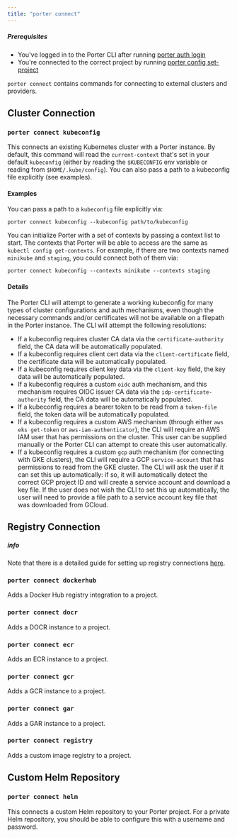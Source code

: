 ```yaml
---
title: "porter connect"
---
```


##### Prerequisites

* You've logged in to the Porter CLI after running [porter auth login](/cli/command-reference/porter-auth)
* You're connected to the correct project by running [porter config set-project](/cli/command-reference/porter-config)

  
`porter connect` contains commands for connecting to external clusters and providers.

## Cluster Connection[](#cluster-connection "Direct link to heading")

### `porter connect kubeconfig`[](#porter-connect-kubeconfig "Direct link to heading")

This connects an existing Kubernetes cluster with a Porter instance. By default, this command will read the `current-context` that's set in your default `kubeconfig` (either by reading the `$KUBECONFIG` env variable or reading from `$HOME/.kube/config`). You can also pass a path to a kubeconfig file explicitly (see examples).

#### Examples[](#examples "Direct link to heading")

You can pass a path to a `kubeconfig` file explicitly via:

```
porter connect kubeconfig --kubeconfig path/to/kubeconfig

```

You can initialize Porter with a set of contexts by passing a context list to start. The contexts that Porter will be able to access are the same as `kubectl config get-contexts`. For example, if there are two contexts named `minikube` and `staging`, you could connect both of them via:

```
porter connect kubeconfig --contexts minikube --contexts staging

```

#### Details[](#details "Direct link to heading")

The Porter CLI will attempt to generate a working kubeconfig for many types of cluster configurations and auth mechanisms, even though the necessary commands and/or certificates will not be available on a filepath in the Porter instance. The CLI will attempt the following resolutions:

* If a kubeconfig requires cluster CA data via the `certificate-authority` field, the CA data will be automatically populated.
* If a kubeconfig requires client cert data via the `client-certificate` field, the certificate data will be automatically populated.
* If a kubeconfig requires client key data via the `client-key` field, the key data will be automatically populated.
* If a kubeconfig requires a custom `oidc` auth mechanism, and this mechanism requires OIDC issuer CA data via the `idp-certificate-authority` field, the CA data will be automatically populated.
* If a kubeconfig requires a bearer token to be read from a `token-file` field, the token data will be automatically populated.
* If a kubeconfig requires a custom AWS mechanism (through either `aws eks get-token` or `aws-iam-authenticator`), the CLI will require an AWS IAM user that has permissions on the cluster. This user can be supplied manually or the Porter CLI can attempt to create this user automatically.
* If a kubeconfig requires a custom `gcp` auth mechanism (for connecting with GKE clusters), the CLI will require a GCP `service-account` that has permissions to read from the GKE cluster. The CLI will ask the user if it can set this up automatically: if so, it will automatically detect the correct GCP project ID and will create a service account and download a key file. If the user does not wish the CLI to set this up automatically, the user will need to provide a file path to a service account key file that was downloaded from GCloud.

## Registry Connection[](#registry-connection "Direct link to heading")

##### info

Note that there is a detailed guide for setting up registry connections [here](/deploying-applications/deploying-from-docker-registry/linking-existing-registry).

### `porter connect dockerhub`[](#porter-connect-dockerhub "Direct link to heading")

Adds a Docker Hub registry integration to a project.

### `porter connect docr`[](#porter-connect-docr "Direct link to heading")

Adds a DOCR instance to a project.

### `porter connect ecr`[](#porter-connect-ecr "Direct link to heading")

Adds an ECR instance to a project.

### `porter connect gcr`[](#porter-connect-gcr "Direct link to heading")

Adds a GCR instance to a project.

### `porter connect gar`[](#porter-connect-gar "Direct link to heading")

Adds a GAR instance to a project.

### `porter connect registry`[](#porter-connect-registry "Direct link to heading")

Adds a custom image registry to a project.

## Custom Helm Repository[](#custom-helm-repository "Direct link to heading")

### `porter connect helm`[](#porter-connect-helm "Direct link to heading")

This connects a custom Helm repository to your Porter project. For a private Helm repository, you should be able to configure this with a username and password.